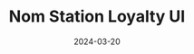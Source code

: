 ---
title: "Nom Station Loyalty UI"
description: "A comprehensive loyalty program solution built for Nom Station, a local bubble tea business, to enhance customer retention and engagement."
date: "2024-03-20"
link: "https://github.com/AaryanPotdar/Loyalty_UI/tree/main/loyalty-app"
images: [
  "/images/projects/nom-station/1.png",
  "/images/projects/nom-station/2.png",
  "/images/projects/nom-station/3.png",
  "/images/projects/nom-station/4.png"
]
---